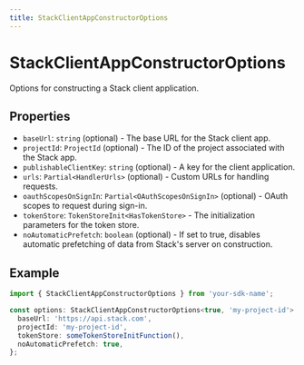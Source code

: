 ```yaml
---
title: StackClientAppConstructorOptions
---
```


# StackClientAppConstructorOptions

Options for constructing a Stack client application.

## Properties

- `baseUrl`: `string` (optional) - The base URL for the Stack client app.
- `projectId`: `ProjectId` (optional) - The ID of the project associated with the Stack app.
- `publishableClientKey`: `string` (optional) - A key for the client application.
- `urls`: `Partial<HandlerUrls>` (optional) - Custom URLs for handling requests.
- `oauthScopesOnSignIn`: `Partial<OAuthScopesOnSignIn>` (optional) - OAuth scopes to request during sign-in.
- `tokenStore`: `TokenStoreInit<HasTokenStore>` - The initialization parameters for the token store.
- `noAutomaticPrefetch`: `boolean` (optional) - If set to true, disables automatic prefetching of data from Stack's server on construction.

## Example

```typescript
import { StackClientAppConstructorOptions } from 'your-sdk-name';

const options: StackClientAppConstructorOptions<true, 'my-project-id'> = {
  baseUrl: 'https://api.stack.com',
  projectId: 'my-project-id',
  tokenStore: someTokenStoreInitFunction(),
  noAutomaticPrefetch: true,
};
```